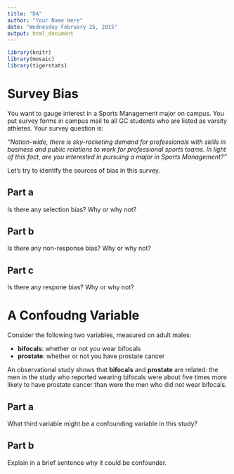 ```yaml
---
title: "DA"
author: "Your Name Here"
date: "Wednesday February 25, 2015"
output: html_document
---
```


```r
library(knitr)
library(mosaic)
library(tigerstats)
```



# Survey Bias

You want to gauge interest in a Sports Management major on campus.  You put survey forms in campus mail to all GC students who are listed as varsity athletes.  Your survey question is:

*"Nation-wide, there is sky-rocketing demand for professionals with skills in business and public relations to work for professional sports teams.  In light of this fact, are you interested in pursuing a major in Sports Management?"*

Let's try to identify the sources of bias in this survey.

## Part a

Is there any selection bias?  Why or why not?




## Part b

Is there any non-response bias?  Why or why not?



## Part c

Is there any respone bias?  Why or why not?



# A Confoudng Variable

Consider the following two variables, measured on adult males:

* **bifocals**:  whether or not you wear bifocals
* **prostate**:  whether or not you have prostate cancer

An observational study shows that **bifocals** and **prostate** are related:  the men in the study who reported wearing bifocals were about five times more likely to have prostate cancer than were the men who did not wear bifocals.

## Part a

What third variable might be a confounding variable in this study?


## Part b

Explain in a brief sentence why it could be confounder.

